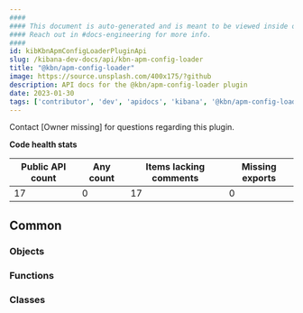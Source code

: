 ```yaml
---
####
#### This document is auto-generated and is meant to be viewed inside our experimental, new docs system.
#### Reach out in #docs-engineering for more info.
####
id: kibKbnApmConfigLoaderPluginApi
slug: /kibana-dev-docs/api/kbn-apm-config-loader
title: "@kbn/apm-config-loader"
image: https://source.unsplash.com/400x175/?github
description: API docs for the @kbn/apm-config-loader plugin
date: 2023-01-30
tags: ['contributor', 'dev', 'apidocs', 'kibana', '@kbn/apm-config-loader']
---
```




Contact [Owner missing] for questions regarding this plugin.

**Code health stats**

| Public API count  | Any count | Items lacking comments | Missing exports |
|-------------------|-----------|------------------------|-----------------|
| 17 | 0 | 17 | 0 |

## Common

### Objects
<DocDefinitionList data={kbnApmConfigLoaderObj.common.objects}/>

### Functions
<DocDefinitionList data={kbnApmConfigLoaderObj.common.functions}/>

### Classes
<DocDefinitionList data={kbnApmConfigLoaderObj.common.classes}/>

